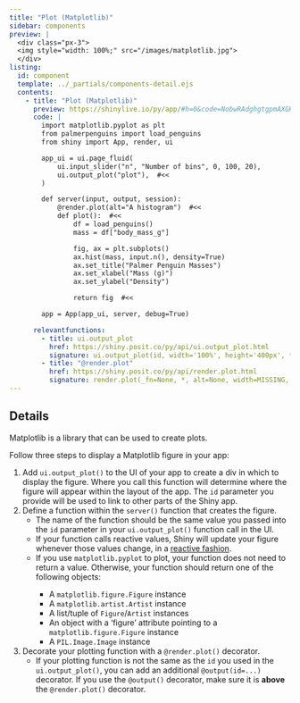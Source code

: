 ```yaml
---
title: "Plot (Matplotlib)"
sidebar: components
preview: |
  <div class="px-3">
  <img style="width: 100%;" src="/images/matplotlib.jpg">
  </div>
listing:
  id: component
  template: ../_partials/components-detail.ejs
  contents:
    - title: "Plot (Matplotlib)"
      preview: https://shinylive.io/py/app/#h=0&code=NobwRAdghgtgpmAXGKAHVA6VBPMAaMAYwHsIAXOcpMASxlWICcyACGKM1AG2LK5oBGWbN14soAZxbcyAHQh0GzFhACu9bOKkRU8gGaNiMaVC7xGqSgHNVNCFMVNWPKABMA+pYg27E-YeMJAAs7TUdlAEF0PBZGSlc4RhjbeXk0VHdbFgBeFlssKCs4dz0uW1cACnkWGryaDDtUVTJ3CX4ExirIWXwWHoA5dQFElmI9FgFfHpiABhiARhm5lgAmGYBKPGra-OJmppbRMi6jns35ddSIeQTxiUSAN0SKxuaYvc43lnuJCRpSdaIbY1AACcQgHSwPGOpjI2R6ERYIQkZGIVkYsDOwJYt2k0IqgOxtRx41yLg8Xh89gJRNq7F+ORJwB6AmIrmw7npEncVh6AF0rsTiXoaFYYlAAB6MmQYCSqARHCQ0iBC2qSjDI45cmKvMgYCAEmIJew0MjYbIAFUYqjglxVqvEEtlcBaZFNXDgXQACqZzCwvdZbCqALKSH5Y+2q9X3FoSrhQYZcLqhhkVKyXMB2h2O50tbDxxNdAAilD+ZojtJqcTIqkYKpFvOuTfSjKiqAq6UyNBi90YTySOLgAlUVkt1tt8jAAF8+UA
      code: |
        import matplotlib.pyplot as plt
        from palmerpenguins import load_penguins
        from shiny import App, render, ui

        app_ui = ui.page_fluid(
            ui.input_slider("n", "Number of bins", 0, 100, 20),
            ui.output_plot("plot"),  #<<
        )

        def server(input, output, session):
            @render.plot(alt="A histogram")  #<<
            def plot():  #<<
                df = load_penguins()
                mass = df["body_mass_g"]

                fig, ax = plt.subplots()
                ax.hist(mass, input.n(), density=True)
                ax.set_title("Palmer Penguin Masses")
                ax.set_xlabel("Mass (g)")
                ax.set_ylabel("Density")

                return fig  #<<

        app = App(app_ui, server, debug=True)

      relevantfunctions:
        - title: ui.output_plot
          href: https://shiny.posit.co/py/api/ui.output_plot.html
          signature: ui.output_plot(id, width='100%', height='400px', *, inline=False, click=False, dblclick=False, hover=False, brush=False, fill=MISSING)
        - title: "@render.plot"
          href: https://shiny.posit.co/py/api/render.plot.html
          signature: render.plot(_fn=None, *, alt=None, width=MISSING, height=MISSING, **kwargs)
---
```


:::{#component}
:::

## Details

<p>Matplotlib is a library that can be used to create plots.</p>
<p>Follow three steps to display a Matplotlib figure in your app:</p>
<ol>
  <li>
  Add `ui.output_plot()` to the UI of your app to create a div in which to display the figure.
  Where you call this function will determine where the figure will appear within the layout of the app.
  The `id` parameter you provide will be used to link to other parts of the Shiny app.
  </li>
  <li>
  Define a function within the `server()` function that creates the figure.
      <ul>
        <li>The name of the function should be the same value you passed into the `id` parameter
          in your `ui.output_plot()` function call in the UI.
        </li>
        <li>If your function calls reactive values, Shiny will update your figure whenever those values change,
  in a [reactive fashion](https://shiny.posit.co/py/docs/reactive-programming.html).
        </li>
        <li>If you use `matplotlib.pyplot` to plot, your function does not need to return a value. Otherwise, your function should return one of the following objects:</li>
          <ul>
            <li>A `matplotlib.figure.Figure` instance</li>
            <li>A `matplotlib.artist.Artist` instance</li>
            <li>A list/tuple of `Figure`/`Artist` instances</li>
            <li>An object with a ‘figure’ attribute pointing to a `matplotlib.figure.Figure` instance</li>
            <li>A `PIL.Image.Image` instance</li>
          </ul>
      </ul>
  </li>
  <li>
  Decorate your plotting function with a `@render.plot()` decorator.
    <ul>
      <li>If your plotting function is not the same as the `id` you used in the `ui.output_plot()`,
  you can add an additional `@output(id=...)` decorator.
  If you use the `@output()` decorator,
  make sure it is __above__ the `@render.plot()` decorator.
      </li>
    </ul>
  </li>
</ol>
